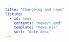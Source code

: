 ```yaml
---
title: "Changelog and news"
listing: 
  - id: news
    contents: "news/*.qmd"
    template: "news.ejs"
    sort: "date desc"
---
```


::: {#news}

:::

